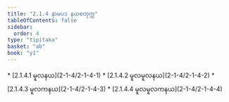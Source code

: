 ```yaml
---
title: "2.1.4 နာမပဒ နယစတုက္က"
tableOfContents: false
sidebar:
  order: 4
type: "tipitaka"
basket: "ab"
book: "y1"
---
```



<DynamicBreadcrumb />



<TableOfContents book="y1" section="2.1.4">
* [2.1.4.1 မူလနယ](2-1-4/2-1-4-1)
* [2.1.4.2 မူလမူလနယ](2-1-4/2-1-4-2)
* [2.1.4.3 မူလကနယ](2-1-4/2-1-4-3)
* [2.1.4.4 မူလမူလကနယ](2-1-4/2-1-4-4)
</TableOfContents>